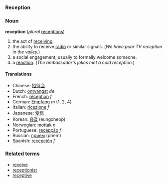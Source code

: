 ===Reception===

===Noun===
'''reception''' (''plural'' [[receptions]])

# the act of [[receive|receiving]].
# the ability to receive [[radio]] or similar signals.  (''We have poor TV reception in the valley.'')
# a social engagement, usually to formally welcome someone.
# a [[reaction]].  (''The ambassador's jokes met a cold reception.'')

====Translations====
*Chinese: [[招待会]]  <!-- don't know which definition this applies to -->
*Dutch: [[ontvangst]] ''de'' <!-- don't know which definition this applies to -->
*French: [[réception]] ''f'' <!-- don't know which definition this applies to -->
*German: [[Empfang]] ''m'' (1, 2, 4)
*Italian: [[ricezione]] ''f'' <!-- don't know which definition this applies to -->
*Japanese: [[受信]] <!-- don't know which definition this applies to -->
*Korean: [[응접]] (eungcheop) <!-- don't know which definition this applies to -->
*Norwegian: [[mottak]] ''n'' <!-- don't know which definition this applies to -->
*Portuguese: [[recepção]] ''f'' <!-- don't know which definition this applies to -->
*Russian: [[прием]] (priem) <!-- don't know which definition this applies to -->
*Spanish: [[recepción]] ''f'' <!-- don't know which definition this applies to -->

===Related terms===
*[[receive]]
*[[receptionist]]
*[[receptive]]